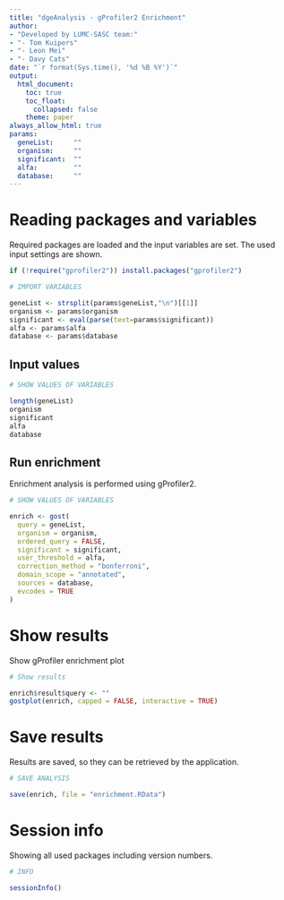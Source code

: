 ```yaml
---
title: "dgeAnalysis - gProfiler2 Enrichment"
author:
- "Developed by LUMC-SASC team:"
- "- Tom Kuipers"
- "- Leon Mei"
- "- Davy Cats"
date: "`r format(Sys.time(), '%d %B %Y')`"
output:
  html_document:
    toc: true
    toc_float:
      collapsed: false
    theme: paper
always_allow_html: true
params:
  geneList:     ""
  organism:     ""
  significant:  ""
  alfa:         ""
  database:     ""
---
```


# Reading packages and variables
Required packages are loaded and the input variables are set. The used input settings are shown.

```r

if (!require("gprofiler2")) install.packages("gprofiler2")

```


```r
# IMPORT VARIABLES

geneList <- strsplit(params$geneList,"\n")[[1]]
organism <- params$organism
significant <- eval(parse(text=params$significant))
alfa <- params$alfa
database <- params$database

```

## Input values

```r
# SHOW VALUES OF VARIABLES

length(geneList)
organism
significant
alfa
database

```

## Run enrichment
Enrichment analysis is performed using gProfiler2.

```r
# SHOW VALUES OF VARIABLES

enrich <- gost(
  query = geneList,
  organism = organism,
  ordered_query = FALSE,
  significant = significant,
  user_threshold = alfa,
  correction_method = "bonferroni",
  domain_scope = "annotated",
  sources = database,
  evcodes = TRUE
)

```

# Show results
Show gProfiler enrichment plot

```r
# Show results

enrich$result$query <- ""
gostplot(enrich, capped = FALSE, interactive = TRUE)

```


# Save results
Results are saved, so they can be retrieved by the application.

```r
# SAVE ANALYSIS

save(enrich, file = "enrichment.RData")

```

# Session info
Showing all used packages including version numbers.

```r
# INFO

sessionInfo()

```
